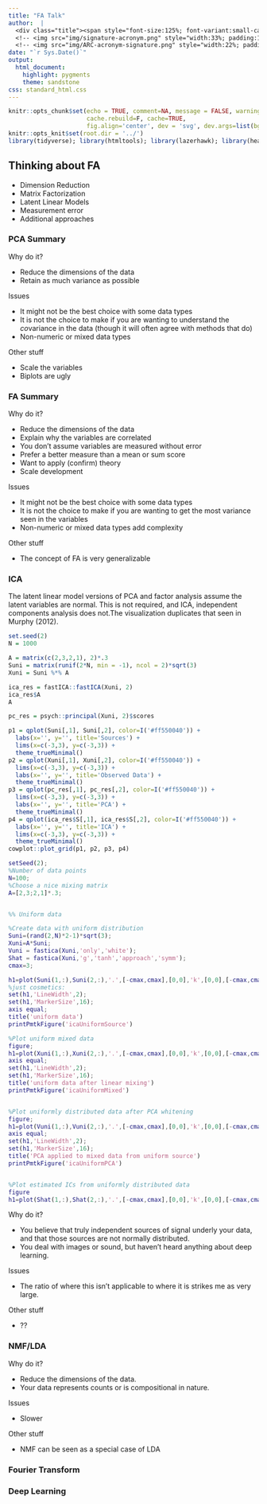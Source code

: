```yaml
---
title: "FA Talk"
author:  |
  <div class="title"><span style="font-size:125%; font-variant:small-caps; font-style:normal; ">Michael Clark</span><br>
  <!-- <img src="img/signature-acronym.png" style="width:33%; padding:10px 0;"> <br> -->
  <!-- <img src="img/ARC-acronym-signature.png" style="width:22%; padding:10px 0;"> </div> -->
date: "`r Sys.Date()`"
output: 
  html_document: 
    highlight: pygments
    theme: sandstone
css: standard_html.css
---
```


```r
knitr::opts_chunk$set(echo = TRUE, comment=NA, message = FALSE, warning=FALSE, R.options=list(width=120), 
                      cache.rebuild=F, cache=TRUE,
                      fig.align='center', dev = 'svg', dev.args=list(bg = 'transparent'))
knitr::opts_knit$set(root.dir = '../')
library(tidyverse); library(htmltools); library(lazerhawk); library(heatR); library(pander); library(lavaan)
```


## Thinking about FA

- Dimension Reduction
- Matrix Factorization
- Latent Linear Models
- Measurement error
- Additional approaches



### PCA Summary

Why do it? 

- Reduce the dimensions of the data
- Retain as much variance as possible

Issues

- It might not be the best choice with some data types
- It is not the choice to make if you are wanting to understand the *co*variance in the data (though it will often agree with methods that do)
- Non-numeric or mixed data types


Other stuff

- Scale the variables
- Biplots are ugly

### FA Summary

Why do it? 

- Reduce the dimensions of the data
- Explain why the variables are correlated
- You don't assume variables are measured without error
- Prefer a better measure than a mean or sum score
- Want to apply (confirm) theory
- Scale development

Issues

- It might not be the best choice with some data types
- It is not the choice to make if you are wanting to get the most variance seen in the variables
- Non-numeric or mixed data types add complexity


Other stuff

- The concept of FA is very generalizable

### ICA

The latent linear model versions of PCA and factor analysis assume the latent variables are normal.  This is not required, and ICA, <span class="emph">independent components analysis</span> does not.<span class="marginnote">The visualization duplicates that seen in Murphy (2012).</span>



```r
set.seed(2)
N = 1000

A = matrix(c(2,3,2,1), 2)*.3
Suni = matrix(runif(2*N, min = -1), ncol = 2)*sqrt(3)
Xuni = Suni %*% A

ica_res = fastICA::fastICA(Xuni, 2)
ica_res$A
A

pc_res = psych::principal(Xuni, 2)$scores 
```

```r
p1 = qplot(Suni[,1], Suni[,2], color=I('#ff550040')) + 
  labs(x='', y='', title='Sources') +
  lims(x=c(-3,3), y=c(-3,3)) +
  theme_trueMinimal()
p2 = qplot(Xuni[,1], Xuni[,2], color=I('#ff550040')) +
  lims(x=c(-3,3), y=c(-3,3)) +
  labs(x='', y='', title='Observed Data') +
  theme_trueMinimal()
p3 = qplot(pc_res[,1], pc_res[,2], color=I('#ff550040')) +
  lims(x=c(-3,3), y=c(-3,3)) +
  labs(x='', y='', title='PCA') +
  theme_trueMinimal()
p4 = qplot(ica_res$S[,1], ica_res$S[,2], color=I('#ff550040')) + 
  labs(x='', y='', title='ICA') +
  lims(x=c(-3,3), y=c(-3,3)) +
  theme_trueMinimal()
cowplot::plot_grid(p1, p2, p3, p4)
```


```matlab
setSeed(2);
%Number of data points
N=100;
%Choose a nice mixing matrix
A=[2,3;2,1]*.3;


%% Uniform data

%Create data with uniform distribution
Suni=(rand(2,N)*2-1)*sqrt(3);
Xuni=A*Suni;
Vuni = fastica(Xuni,'only','white');
Shat = fastica(Xuni,'g','tanh','approach','symm');
cmax=3; 

h1=plot(Suni(1,:),Suni(2,:),'.',[-cmax,cmax],[0,0],'k',[0,0],[-cmax,cmax],'k'); 
%just cosmetics:
set(h1,'LineWidth',2);
set(h1,'MarkerSize',16);
axis equal;
title('uniform data')
printPmtkFigure('icaUniformSource')

%Plot uniform mixed data
figure;
h1=plot(Xuni(1,:),Xuni(2,:),'.',[-cmax,cmax],[0,0],'k',[0,0],[-cmax,cmax],'k'); 
axis equal;
set(h1,'LineWidth',2);
set(h1,'MarkerSize',16);
title('uniform data after linear mixing')
printPmtkFigure('icaUniformMixed')


%Plot uniformly distributed data after PCA whitening
figure;
h1=plot(Vuni(1,:),Vuni(2,:),'.',[-cmax,cmax],[0,0],'k',[0,0],[-cmax,cmax],'k'); 
axis equal;
set(h1,'LineWidth',2);
set(h1,'MarkerSize',16);
title('PCA applied to mixed data from uniform source')
printPmtkFigure('icaUniformPCA')


%Plot estimated ICs from uniformly distributed data
figure
h1=plot(Shat(1,:),Shat(2,:),'.',[-cmax,cmax],[0,0],'k',[0,0],[-cmax,cmax],'k'); 
```


Why do it? 

- You believe that truly independent sources of signal underly your data, and that those sources are not normally distributed.
- You deal with images or sound, but haven't heard anything about deep learning.

Issues

- The ratio of where this isn't applicable to where it is strikes me as very large.


Other stuff

- ??

### NMF/LDA

Why do it? 

- Reduce the dimensions of the data.
- Your data represents counts or is compositional in nature.

Issues

- Slower

Other stuff

- NMF can be seen as a special case of LDA




### Fourier Transform

### Deep Learning